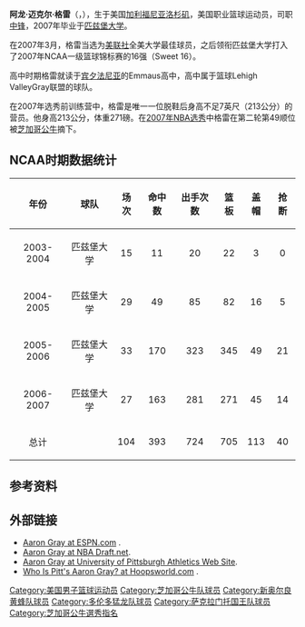 {{Infobox NBA Player
| name = 阿龙·格雷
| image = Aaron Gray.jpg
| position = [[中锋|中锋]]
| height_ft = 7
| height_in = 0
| weight_lb  = 270
| nickname = 
| nationality = USA
| birth_date = {{birth date and age|1984|12|7}}
| birth_place = {{USA}}[[加利福尼亚州|加利福尼亚州]][[洛杉矶|洛杉矶]]
| college = [[匹兹堡大学|匹兹堡大学]]
| team = 沙加緬度國王
| draft = 第二轮第49顺位
| draft_year = 2007
| draft_team = 芝加哥公牛
| career_start = 2007-
| career_end =  
| former_teams = 
| awards = 
}}
'''阿龙·迈克尔·格雷'''（{{lang-en|'''Aaron Michael Gray'''}}，{{bd|1984年|12月7日||}}），生于美国[[加利福尼亚|加利福尼亚]][[洛杉矶|洛杉矶]]，美国职业篮球运动员，司职[[中锋|中锋]]，2007年毕业于[[匹兹堡大学|匹兹堡大学]]。

在2007年3月，格雷当选为[[美联社|美联社]]全美大学最佳球员，之后领衔匹兹堡大学打入了2007年NCAA一级篮球锦标赛的16强（Sweet 16）。

高中时期格雷就读于[[宾夕法尼亚|宾夕法尼亚]]的Emmaus高中，高中属于篮球Lehigh ValleyGray联盟的球队。 

在2007年选秀前训练营中，格雷是唯一一位脱鞋后身高不足7英尺（213公分）的营员。他身高213公分，体重271磅。在[[2007年NBA选秀|2007年NBA选秀]]中格雷在第二轮第49顺位被[[芝加哥公牛|芝加哥公牛]]摘下。

==NCAA时期数据统计==

{| cellpadding="3"
|-----
! 年份
! 球队
! 场次
! 命中数
! 出手次数
! 篮板
! 盖帽
! 抢断
|-----
| align="center" | 2003-2004 || align="center" | 匹兹堡大学
| align="center" | 15
| align="center" | 11 || align="center" | 20
| align="center" | 22
| align="center" | 3 || align="center" | 0
|-----
| align="center" | 2004-2005 || align="center" | 匹兹堡大学
| align="center" | 29
| align="center" | 49 || align="center" | 85
| align="center" | 82
| align="center" | 16 || align="center" | 5
|-----
| align="center" | 2005-2006 || align="center" | 匹兹堡大学
| align="center" | 33
| align="center" | 170 || align="center" | 323
| align="center" | 345
| align="center" | 49 || align="center" | 21
|-----
| align="center" | 2006-2007 || align="center" | 匹兹堡大学
| align="center" | 27
| align="center" | 163 || align="center" | 281
| align="center" | 271
| align="center" | 45 || align="center" | 14
|-----
| align="center" | 总计 || align="center" |
| align="center" | 104
| align="center" | 393 || align="center" | 724
| align="center" | 705
| align="center" | 113 || align="center" | 40
|}

== 参考资料 ==
{{reflist}}

==外部链接==
*[http://sports.espn.go.com/ncb/player/profile?playerId=15476 Aaron Gray at ESPN.com] {{Wayback|url=http://sports.espn.go.com/ncb/player/profile?playerId=15476 |date=20070912084813 }}.
*[https://archive.is/20130112043917/http://nbadraft.net/admincp/profiles/aarongray.html Aaron Gray at NBA Draft.net].
*[https://web.archive.org/web/20070629074442/http://pittsburghpanthers.cstv.com/sports/m-baskbl/mtt/gray_aaron00.html Aaron Gray at University of Pittsburgh Athletics Web Site].
*[http://www.hoopsworld.com/article_21596.shtml Who Is Pitt's Aaron Gray? at Hoopsworld.com] {{Wayback|url=http://www.hoopsworld.com/article_21596.shtml |date=20070927014727 }}.

{{2007 NBA Draft}}

{{Authority control}}
{{DEFAULTSORT:Gray, Aaron}}
[[Category:美国男子篮球运动员|Category:美国男子篮球运动员]]
[[Category:芝加哥公牛队球员|Category:芝加哥公牛队球员]]
[[Category:新奥尔良黄蜂队球员|Category:新奥尔良黄蜂队球员]]
[[Category:多伦多猛龙队球员|Category:多伦多猛龙队球员]]
[[Category:萨克拉门托国王队球员|Category:萨克拉门托国王队球员]]
[[Category:芝加哥公牛選秀指名|Category:芝加哥公牛選秀指名]]